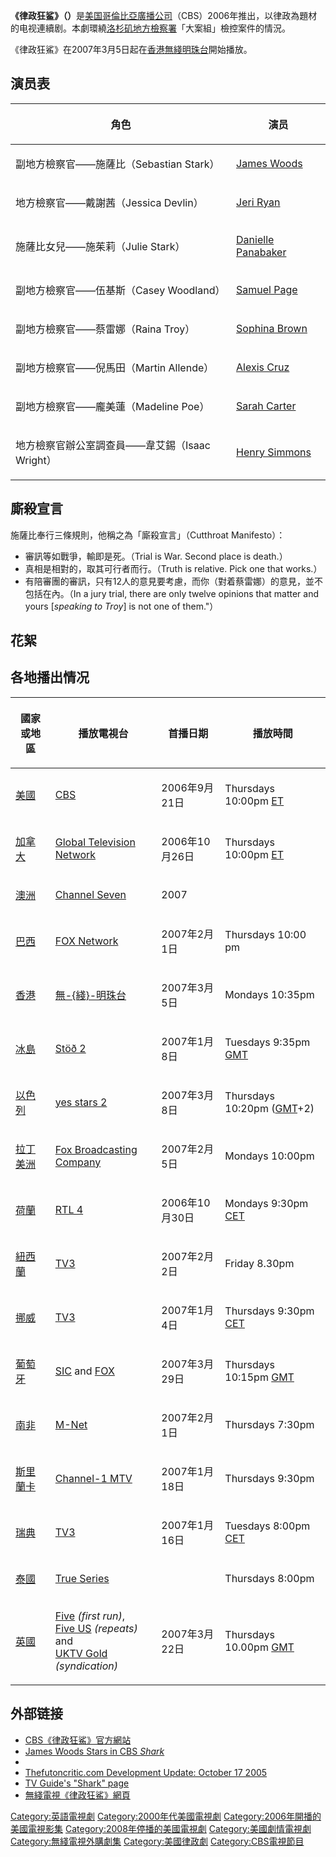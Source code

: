 {{Infobox Television
  | show_name          = 律政狂鲨
| original_name = ''{{lang|en|Shark}}''
  | image              = <!-- 檔案不存在 [[File:Shark_Season1.jpg|300px]] -->
  | caption            = The Cast of Shark.
  | format             = [[律政戲劇|律政戲劇]]
  | camera             = 
| picture_format = [[480i|480i]] ([[SDTV|SDTV]]),<br />[[1080i|1080i]] ([[HDTV|HDTV]])
  | runtime            = 60分鐘
  | director           = [[史派克·李|史派克·李]]
  | starring           = [[James_Woods|James Woods]]<br />[[Jeri_Ryan|Jeri Ryan]]<br />[[Samuel_Page|Samuel Page]]<br />[[Danielle_Panabaker|Danielle Panabaker]]<br />[[Sophina_Brown|Sophina Brown]]<br />[[Sarah_Carter|Sarah Carter]]<br />[[Henry_Simmons|Henry Simmons]]
  | country            = {{Flagicon|USA}} [[美國|美國]]
  | network            = [[CBS|CBS]]
  | first_aired        = 2006年9月21日
  | last_aired         = 2008年5月20日
  | num_episodes       = 20
  | list_episodes      = List of Shark episodes 
  | website            = http://www.cbs.com/primetime/shark/
  | imdb_id            = 0805666
  | tv_com_id          = 58080
}}
'''《律政狂鲨》（''{{lang|en|Shark}}''）'''是[[美国|美国]][[哥倫比亞廣播公司|哥倫比亞廣播公司]]（CBS）2006年推出，以律政為題材的电视連續剧。本劇環繞[[洛杉矶|洛杉矶]][[地方檢察署|地方檢察署]]「大案組」檢控案件的情況。

《律政狂鯊》在2007年3月5日起在[[香港|香港]][[無綫電視|無綫]][[明珠台|明珠台]]開始播放。

== 演员表 ==


{| class="wikitable" 
|-
! 角色
! 演员

|-
| 副地方檢察官——施薩比（Sebastian Stark）
| [[James_Woods|James Woods]]
|-
| 地方檢察官——戴謝茜（Jessica Devlin）
| [[Jeri_Ryan|Jeri Ryan]]
|-
| 施薩比女兒——施茱莉（Julie Stark）
| [[丹妮尔·帕娜贝克|Danielle Panabaker]]
|-
| 副地方檢察官——伍基斯（Casey Woodland）
| [[Samuel_Page|Samuel Page]]
|-
| 副地方檢察官——蔡雷娜（Raina Troy）
| [[Sophina_Brown|Sophina Brown]]
|-
| 副地方檢察官——倪馬田（Martin Allende）
| [[Alexis_Cruz|Alexis Cruz]]
|-
| 副地方檢察官——龐美蓮（Madeline Poe）
| [[Sarah_Carter|Sarah Carter]]
|- 
| 地方檢察官辦公室調查員——韋艾錫（Isaac Wright）
| [[Henry_Simmons|Henry Simmons]]
|}

== 廝殺宣言 ==
施薩比奉行三條規則，他稱之為「廝殺宣言」（Cutthroat Manifesto）：

* 審訊等如戰爭，輸即是死。（Trial is War. Second place is death.）
* 真相是相對的，取其可行者而行。（Truth is relative. Pick one that works.）
* 有陪審團的審訊，只有12人的意見要考慮，而你（對着蔡雷娜）的意見，並不包括在內。（In a jury trial, there are only twelve opinions that matter and yours [''speaking to Troy''] is not one of them."）

== 花絮 ==

== 各地播出情况 ==
{| class="wikitable"
! 國家或地區 !! 播放電視台 !! 首播日期 !! 播放時間
|-
|{{Flagicon|USA}} [[美國|美國]] || [[CBS|CBS]] || 2006年9月21日 || Thursdays 10:00pm [[North_American_Eastern_Time_Zone|ET]]
|-
|{{Flagicon|Canada}} [[加拿大|加拿大]] || [[Global_Television_Network|Global Television Network]] ||2006年10月26日 || Thursdays 10:00pm [[North_American_Eastern_Time_Zone|ET]]
|-
|{{Flagicon|AUS}} [[澳洲|澳洲]] || [[Channel_Seven|Channel Seven]] || 2007 ||
|-
|{{Flagicon|Brazil}} [[巴西|巴西]] || [[FOX_Network|FOX Network]] || 2007年2月1日 || Thursdays 10:00 pm
|-
|{{Flagicon|Hong Kong}} [[香港|香港]] || [[無綫電視明珠台|無-{綫}-明珠台]] || 2007年3月5日 || Mondays 10:35pm
|-
|{{Flagicon|Iceland}} [[冰島|冰島]] || [[Stöð_2|Stöð 2]] || 2007年1月8日 || Tuesdays 9:35pm [[GMT|GMT]]
|-
|{{Flagicon|Israel}} [[以色列|以色列]] || [[yes_stars_2|yes stars 2]] || 2007年3月8日 || Thursdays 10:20pm ([[GMT|GMT]]+2)
|-
|[[拉丁美洲|拉丁美洲]] || [[Fox_Broadcasting_Company|Fox Broadcasting Company]] || 2007年2月5日 || Mondays 10:00pm
|-
|{{Flagicon|Netherlands}} [[荷蘭|荷蘭]] || [[RTL_4|RTL 4]] || 2006年10月30日 || Mondays 9:30pm [[Central_European_Time|CET]]
|-
|{{Flagicon|New Zealand}} [[紐西蘭|紐西蘭]] || [[TV3_(New_Zealand)|TV3]] || 2007年2月2日 || Friday 8.30pm
|-
|{{Flagicon|Norway}} [[挪威|挪威]] || [[TV3_(Norway)|TV3]] || 2007年1月4日 || Thursdays 9:30pm [[Central_European_Time|CET]]
|-
|{{Flagicon|Portugal}} [[葡萄牙|葡萄牙]] || [[SIC_Televisao|SIC]] and [[FOX|FOX]]|| 2007年3月29日|| Thursdays 10:15pm [[GMT|GMT]]
|-
|{{Flagicon|South Africa}} [[南非|南非]] || [[M-Net|M-Net]] || 2007年2月1日 || Thursdays 7:30pm
|-
|{{Flagicon|Sri Lanka}} [[斯里蘭卡|斯里蘭卡]] || [[MTV|Channel-1 MTV]] || 2007年1月18日 || Thursdays 9:30pm
|-
|{{Flagicon|Sweden}} [[瑞典|瑞典]] || [[TV3_(Sweden)|TV3]] || 2007年1月16日 || Tuesdays 8:00pm [[Central_European_Time|CET]]
|-
|{{Flagicon|Thailand}} [[泰國|泰國]] || [[True_Series|True Series]] || || Thursdays 8:00pm
|-
|{{Flagicon|UK}} [[英國|英國]] || [[Five_(channel)|Five]] ''(first run)'', <br />[[Five_US|Five US]] ''(repeats)'' and <br />[[UKTV_Gold|UKTV Gold]] ''(syndication)'' || 2007年3月22日 || Thursdays 10.00pm [[GMT|GMT]]

|}

== 外部链接 ==
* [http://www.cbs.com/primetime/upfront_2006/shark.shtml CBS《律政狂鯊》官方網站] {{Wayback|url=http://www.cbs.com/primetime/upfront_2006/shark.shtml |date=20121014012622 }}{{en}}
* [http://www.hollywoodpoker.com/green-room/celebrity-poker/tv-shows/shark.html James Woods Stars in CBS ''Shark''] {{Wayback|url=http://www.hollywoodpoker.com/green-room/celebrity-poker/tv-shows/shark.html |date=20210420130913 }}{{en}}
* {{imdb title|id=0805666|title=Shark}}
* [http://www.thefutoncritic.com/news.aspx?id=7009 Thefutoncritic.com Development Update: October 17 2005]{{en}}
* [http://www.tvguide.com/tvshows/shark/281138 TV Guide's "Shark" page] {{Wayback|url=http://www.tvguide.com/tvshows/shark/281138 |date=20201203020010 }}{{en}}
* [http://pearl.tvb.com/drama/shark/ 無綫電視《律政狂鯊》網頁] {{Wayback|url=http://pearl.tvb.com/drama/shark/ |date=20081121031118 }}

{{DEFAULTSORT:Shark}}
[[Category:英語電視劇|Category:英語電視劇]]
[[Category:2000年代美國電視劇|Category:2000年代美國電視劇]]
[[Category:2006年開播的美國電視影集|Category:2006年開播的美國電視影集]]
[[Category:2008年停播的美國電視劇|Category:2008年停播的美國電視劇]]
[[Category:美國劇情電視劇|Category:美國劇情電視劇]]
[[Category:無綫電視外購劇集|Category:無綫電視外購劇集]]
[[Category:美國律政劇|Category:美國律政劇]]
[[Category:CBS電視節目|Category:CBS電視節目]]